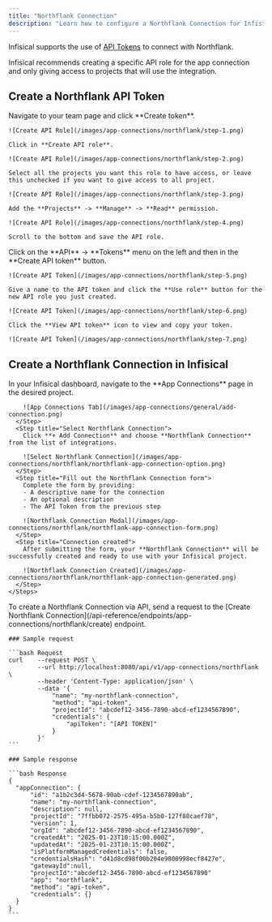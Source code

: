 ```yaml
---
title: "Northflank Connection"
description: "Learn how to configure a Northflank Connection for Infisical."
---
```


Infisical supports the use of [API Tokens](https://northflank.com/docs/v1/api/use-the-api) to connect with Northflank.

<Tip>
  Infisical recommends creating a specific API role for the app connection and only giving access to projects that will use the integration.
</Tip>

## Create a Northflank API Token

<Steps>
  <Step title="Create an API Role">
    Navigate to your team page and click **Create token**.

    ![Create API Role](/images/app-connections/northflank/step-1.png)

    Click in **Create API role**.

    ![Create API Role](/images/app-connections/northflank/step-2.png)

    Select all the projects you want this role to have access, or leave this unchecked if you want to give access to all project.

    ![Create API Role](/images/app-connections/northflank/step-3.png)

    Add the **Projects** -> **Manage** -> **Read** permission.

    ![Create API Role](/images/app-connections/northflank/step-4.png)

    Scroll to the bottom and save the API role.
  </Step>
  <Step title="Create an API Token">
    Click on the **API** -> **Tokens** menu on the left and then in the **Create API token** button.

    ![Create API Token](/images/app-connections/northflank/step-5.png)

    Give a name to the API token and click the **Use role** button for the new API role you just created.

    ![Create API Token](/images/app-connections/northflank/step-6.png)

    Click the **View API token** icon to view and copy your token.

    ![Create API Token](/images/app-connections/northflank/step-7.png)
  </Step>
</Steps>

## Create a Northflank Connection in Infisical

<Tabs>
  <Tab title="Infisical UI">
    <Steps>
      <Step title="Navigate to App Connections">
        In your Infisical dashboard, navigate to the **App Connections** page in the desired project.

        ![App Connections Tab](/images/app-connections/general/add-connection.png)
      </Step>
      <Step title="Select Northflank Connection">
        Click **+ Add Connection** and choose **Northflank Connection** from the list of integrations.

        ![Select Northflank Connection](/images/app-connections/northflank/northflank-app-connection-option.png)
      </Step>
      <Step title="Fill out the Northflank Connection form">
        Complete the form by providing:
        - A descriptive name for the connection
        - An optional description
        - The API Token from the previous step

        ![Northflank Connection Modal](/images/app-connections/northflank/northflank-app-connection-form.png)
      </Step>
      <Step title="Connection created">
        After submitting the form, your **Northflank Connection** will be successfully created and ready to use with your Infisical project.

        ![Northflank Connection Created](/images/app-connections/northflank/northflank-app-connection-generated.png)
      </Step>
    </Steps>
  </Tab>

  <Tab title="API">
    To create a Northflank Connection via API, send a request to the [Create Northflank Connection](/api-reference/endpoints/app-connections/northflank/create) endpoint.

    ### Sample request

    ```bash Request
    curl    --request POST \
            --url http://localhost:8080/api/v1/app-connections/northflank \
            --header 'Content-Type: application/json' \
            --data '{
                "name": "my-northflank-connection",
                "method": "api-token",
                "projectId": "abcdef12-3456-7890-abcd-ef1234567890",
                "credentials": {
                    "apiToken": "[API TOKEN]"
                }
            }'
    ```

    ### Sample response

    ```bash Response
    {
      "appConnection": {
          "id": "a1b2c3d4-5678-90ab-cdef-1234567890ab",
          "name": "my-northflank-connection",
          "description": null,
          "projectId": "7ffbb072-2575-495a-b5b0-127f88caef78",
          "version": 1,
          "orgId": "abcdef12-3456-7890-abcd-ef1234567890",
          "createdAt": "2025-01-23T10:15:00.000Z",
          "updatedAt": "2025-01-23T10:15:00.000Z",
          "isPlatformManagedCredentials": false,
          "credentialsHash": "d41d8cd98f00b204e9800998ecf8427e",
          "gatewayId":null,
          "projectId":"abcdef12-3456-7890-abcd-ef1234567890"
          "app": "northflank",
          "method": "api-token",
          "credentials": {}
      }
    }
    ```
  </Tab>
</Tabs>